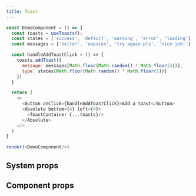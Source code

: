 ```yaml
---
title: Toast
---
```


```javascript live noinline
const DemoComponent = () => {
  const toasts = useToasts();
  const states = ['success', 'default', 'warning', 'error', 'loading']
  const messages = ['hello!', 'oopsies', 'try again plz', 'nice job!']

  const handleAddToastClick = () => {
    toasts.addToast({
      message: messages[Math.floor(Math.random() * Math.floor(4))],
      type: states[Math.floor(Math.random() * Math.floor(5))]
    })
  }

  return (
    <>
      <Button onClick={handleAddToastClick}>Add a toast</Button>
      <Absolute bottom={4} left={4}>
        <ToastContainer {...toasts}/>
      </Absolute>
    </>
  )
}

render(<DemoComponent/>)
```

## System props


## Component props
